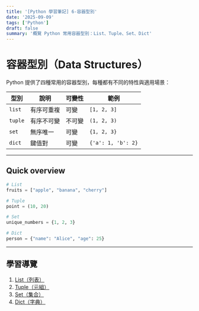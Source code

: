 ```yaml
---
title: '[Python 學習筆記] 6-容器型別'
date: '2025-09-09'
tags: ['Python']
draft: false
summary: '概覽 Python 常用容器型別：List、Tuple、Set、Dict'
---
```


# 容器型別（Data Structures）

Python 提供了四種常用的容器型別，每種都有不同的特性與適用場景：

| 型別    | 說明       | 可變性 | 範例               |
| ------- | ---------- | ------ | ------------------ |
| `list`  | 有序可重複 | 可變   | `[1, 2, 3]`        |
| `tuple` | 有序不可變 | 不可變 | `(1, 2, 3)`        |
| `set`   | 無序唯一   | 可變   | `{1, 2, 3}`        |
| `dict`  | 鍵值對     | 可變   | `{'a': 1, 'b': 2}` |

---

## Quick overview

```python
# List
fruits = ["apple", "banana", "cherry"]

# Tuple
point = (10, 20)

# Set
unique_numbers = {1, 2, 3}

# Dict
person = {"name": "Alice", "age": 25}
```

---

## 學習導覽

1. [List（列表）](/blog/python-learning-series/06-1-list)
2. [Tuple（元組）](/blog/python-learning-series/06-2-tuple)
3. [Set（集合）](/blog/python-learning-series/06-3-set)
4. [Dict（字典）](/blog/python-learning-series/06-4-dict)

```

```
